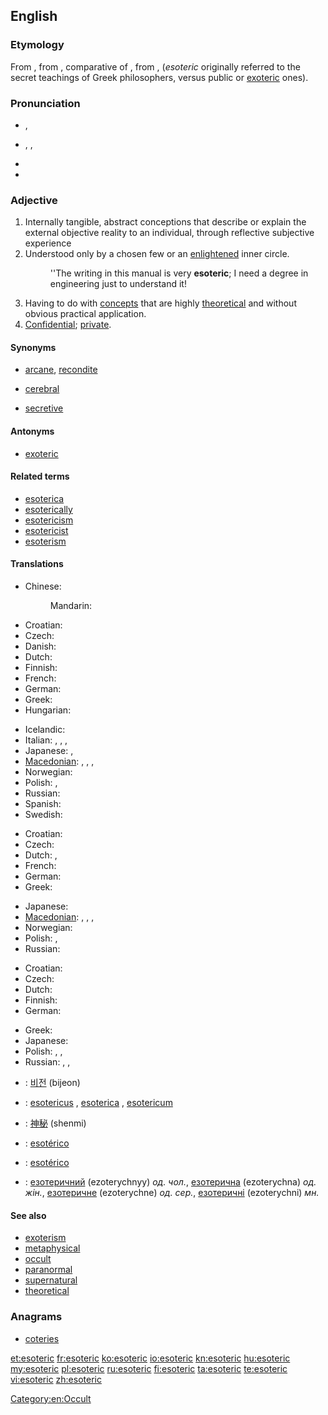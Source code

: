 {{was wotd|2009|May|22}}
==English==

===Etymology===
From {{etyl|grc}} {{term|ἐσωτερικός||belonging to an inner circle|sc=polytonic|tr=esōterikos|lang=grc}}, from {{term|sc=polytonic|ἐσωτέρω|tr=esōterō||further inside|lang=grc}}, comparative of {{term|ἔσω||within|sc=polytonic|tr=esō|lang=grc}}, from {{term|ἐς||sc=polytonic|tr=es|lang=grc}}, {{term|εἰς||into|sc=polytonic|tr=eis|lang=grc}} (''esoteric'' originally referred to the secret teachings of Greek philosophers, versus public or [[exoteric]] ones).

===Pronunciation===
* {{a|UK}} {{IPA|/ˌɛs.əʊˈtɛɹ.ɪk/}}, {{SAMPA|/%Es.@U"tEr.Ik/}}
* {{a|US}} {{IPA|/ˌɛs.əˈtɛɹ.ɪk/|/ˌɛs.oʊˈtɛɹ.ɪk/}}, {{enPR|ěsətěr'ĭk|ěsōtěr'ĭk}}, {{SAMPA|/%Es.@"tEr.Ik/|/%Es.oU"tEr.Ik/}}
* {{audio|en-us-esoteric.ogg|Audio (US)}}
* {{rhymes|ɛrɪk}}

===Adjective===
{{en-adj}}

# Internally tangible, abstract conceptions that describe or explain the external objective reality to an individual, through reflective subjective experience
# Understood only by a chosen few or an [[enlightened]] inner circle.
#: ''The writing in this manual is very '''esoteric'''; I need a degree in engineering just to understand it!
# Having to do with [[concept]]s that are highly [[theoretical]] and without obvious practical application.
# [[confidential|Confidential]]; [[private]].

====Synonyms====
* {{sense|understood only by a chosen few or an enlightened inner circle}} [[arcane]], [[recondite]]
* {{sense|highly theoretical; not practical}} [[cerebral]]
* {{sense|confidential; private}} [[secretive]]

====Antonyms====
* [[exoteric]]

====Related terms====
* [[esoterica]]
* [[esoterically]]
* [[esotericism]]
* [[esotericist]]
* [[esoterism]]

====Translations====
{{trans-top|understood only by a chosen few or an enlightened inner circle}}
* Chinese:
*: Mandarin: {{t|cmn|深晦|tr=shēnhuì|sc=Hani}}
* Croatian: {{t-|hr|ezoteričan|alt=ezotèričan}}
* Czech: {{t-|cs|esoterický}}
* Danish: {{t-|da|esoterisk}}
* Dutch: {{t-|nl|esoterisch}}
* Finnish: {{t-|fi|esoteerinen}}
* French: {{t+|fr|ésotérique}}
* German: {{t-|de|esoterisch}}
* Greek: {{t+|el|εσωτερικός||tr=esoterikós}}
* Hungarian: {{t-|hu|ezoterikus}}
{{trans-mid}}
* Icelandic: {{t|is|heimullegur|m}}
* Italian: {{t+|it|esoterico|m}}, {{t+|it|esoterica|f}}, {{t+|it|esoterici|m|p}}, {{t+|it|esoteriche|f|p}}
* Japanese: {{t|ja|秘儀の|tr=[[ひぎの]], higi no}}, {{t|ja|奥義の|tr=[[おうぎの]], ōgi no}}
* [[Macedonian]]: {{t|mk|езотеричен|m|tr=ezotéričen}},  {{t|mk|езотерична|f|tr=ezotérična}},  {{t|mk|езотерично|n|tr=ezotérično}},  {{t|mk|езотерични|p|tr=ezotérični}}
* Norwegian: {{t+|no|esoterisk}}
* Polish: {{t+|pl|ezoteryczny|m}}, {{t|pl|tajemny|m}}
* Russian: {{t+|ru|эзотерический|tr=ezoteríčeskij}}
* Spanish: {{t-|es|esotérico|m}}
* Swedish: {{t+|sv|esoterisk}}
{{trans-bottom}}

{{trans-top|having to do with concepts that are highly theoretical}}
* Croatian: {{t-|hr|ezoteričan|alt=ezotèričan}}
* Czech: {{t-|cs|akademický}}
* Dutch: {{t|nl|cerebraal}}, {{t-|nl|esoterisch}}
* French: {{t+|fr|cérébral}}
* German: {{t-|de|esoterisch}}
* Greek: {{t|el|απόκρυφος||tr=apókrifos}}
{{trans-mid}}
* Japanese: {{t-|ja|深遠な|tr=[[しんえんな]], shin'enna}}
* [[Macedonian]]: {{t|mk|езотеричен|m|tr=ezotéričen}},  {{t|mk|езотерична|f|tr=ezotérična}},  {{t|mk|езотерично|n|tr=ezotérično}},  {{t|mk|езотерични|p|tr=ezotérični}}
* Norwegian: {{t+|no|esoterisk}}
* Polish: {{t|pl|zawiły|m}}, {{t-|pl|niezrozumiały|m}}
* Russian: {{t+|ru|эзотерический|tr=ezoteríčeskij}}
{{trans-bottom}}

{{trans-top|confidential; private}}
* Croatian: {{t-|hr|ezoteričan|alt=ezotèričan}}
* Czech: {{t-|cs|tajný}}
* Dutch: {{t+|nl|exclusief}}
* Finnish: {{t-|fi|luottamuksellinen}}
* German: {{t+|de|geheim}}
{{trans-mid}}
* Greek: {{t+|el|εσωτερικός||tr=esoterikós}}
* Japanese: {{t|ja|秘密の|tr=[[ひみつの]], himitsu no}}
* Polish: {{t+|pl|ezoteryczny|m}}, {{t+|pl|tajny|m}}, {{t|pl|skryty|m}}
* Russian: {{t+|ru|эзотерический|tr=ezoteríčeskij}}, {{t|ru|тайный|tr=tájnyj}}, {{t|ru|скрытый|tr=skrýtyj}}
{{trans-bottom}}

{{checktrans-top}}
* {{ttbc|ko}}: [[비전]] (bijeon)
* {{ttbc|la}}: [[esotericus]] {{m}}, [[esoterica]] {{f}}, [[esotericum]] {{n}}
* {{ttbc|cmn}}: [[神秘]] (shenmi)
{{trans-mid}}
* {{ttbc|pt}}: [[esotérico]]
* {{ttbc|es}}: [[esotérico]] {{m}}
* {{ttbc|uk}}: [[езотеричний]] (ezoterychnyy) ''од. чол.'', [[езотерична]] (ezoterychna) ''од. жін.'', [[езотеричне]] (ezoterychne) ''од. сер.'', [[езотеричні]] (ezoterychni) ''мн.''
{{trans-bottom}}

====See also====
* [[exoterism]]
* [[metaphysical]]
* [[occult]]
* [[paranormal]]
* [[supernatural]]
* [[theoretical]]

===Anagrams===
* [[coteries#English|coteries]]

[[Category:en:Occult]]

[[et:esoteric]]
[[fr:esoteric]]
[[ko:esoteric]]
[[io:esoteric]]
[[kn:esoteric]]
[[hu:esoteric]]
[[my:esoteric]]
[[pl:esoteric]]
[[ru:esoteric]]
[[fi:esoteric]]
[[ta:esoteric]]
[[te:esoteric]]
[[vi:esoteric]]
[[zh:esoteric]]